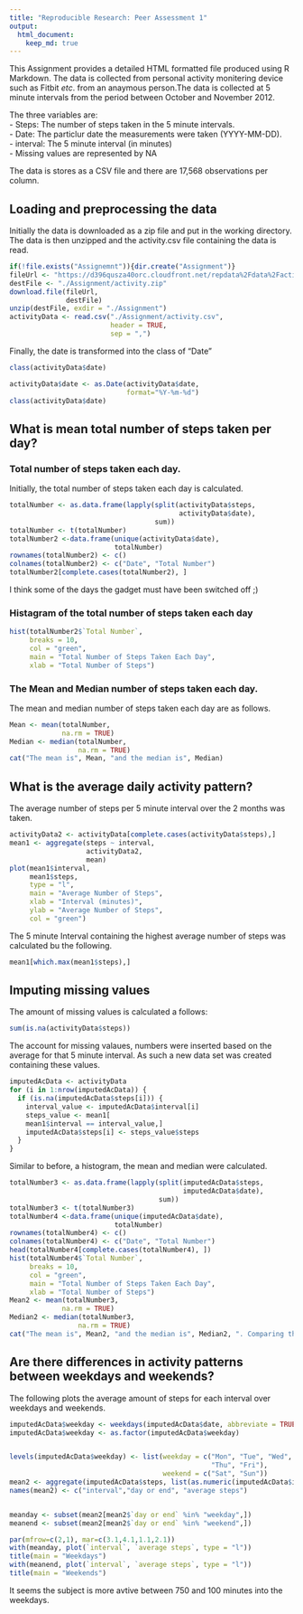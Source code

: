 ```yaml
---
title: "Reproducible Research: Peer Assessment 1"
output: 
  html_document:
    keep_md: true
---
```


This Assignment provides a detailed HTML formatted file produced using R Markdown. The data is collected from personal activity monitering device such as Fitbit *etc*. from an anaymous person.The data is collected at 5 minute intervals from the period between October and November 2012.  

The three variables are:  
- Steps: The number of steps taken in the 5 minute intervals.  
- Date: The particlur date the measurements were taken (YYYY-MM-DD).  
- interval: The 5 minute interval (in minutes)  
- Missing values are represented by NA  

The data is stores as a CSV file and there are 17,568 observations per column.  

## Loading and preprocessing the data

Initially the data is downloaded as a zip file and put in the working directory. The data is then unzipped and the activity.csv file containing the data is read.

```r
if(!file.exists("Assignemnt")){dir.create("Assignment")}
fileUrl <- "https://d396qusza40orc.cloudfront.net/repdata%2Fdata%2Factivity.zip"
destFile <- "./Assignment/activity.zip"
download.file(fileUrl, 
              destFile)
unzip(destFile, exdir = "./Assignment")
activityData <- read.csv("./Assignment/activity.csv", 
                         header = TRUE, 
                         sep = ",")
```

Finally, the date is transformed into the class of "Date"

```r
class(activityData$date)
```

```r
activityData$date <- as.Date(activityData$date, 
                             format="%Y-%m-%d")
class(activityData$date)
```

## What is mean total number of steps taken per day?
### Total number of steps taken each day.

Initially, the total number of steps taken each day is calculated.

```r
totalNumber <- as.data.frame(lapply(split(activityData$steps, 
                                          activityData$date), 
                                    sum))
totalNumber <- t(totalNumber)
totalNumber2 <-data.frame(unique(activityData$date), 
                          totalNumber)
rownames(totalNumber2) <- c()
colnames(totalNumber2) <- c("Date", "Total Number")
totalNumber2[complete.cases(totalNumber2), ]
```

I think some of the days the gadget must have been switched off ;)

### Histagram of the total number of steps taken each day

```r
hist(totalNumber2$`Total Number`, 
     breaks = 10, 
     col = "green", 
     main = "Total Number of Steps Taken Each Day", 
     xlab = "Total Number of Steps")
```

### The Mean and Median number of steps taken each day.

The mean and median number of steps taken each day are as follows.

```r
Mean <- mean(totalNumber, 
             na.rm = TRUE)
Median <- median(totalNumber, 
                 na.rm = TRUE)
cat("The mean is", Mean, "and the median is", Median)
```

## What is the average daily activity pattern?

The average number of steps per 5 minute interval over the 2 months was taken. 

```r
activityData2 <- activityData[complete.cases(activityData$steps),]
mean1 <- aggregate(steps ~ interval, 
                   activityData2, 
                   mean)
plot(mean1$interval, 
     mean1$steps, 
     type = "l", 
     main = "Average Number of Steps", 
     xlab = "Interval (minutes)",
     ylab = "Average Number of Steps",
     col = "green")
```

The 5 minute Interval containing the highest average number of steps was calculated bu the following.

```r
mean1[which.max(mean1$steps),]
```

## Imputing missing values

The amount of missing values is calculated a follows:

````r
sum(is.na(activityData$steps))
````

The account for missing valaues, numbers were inserted based on the average for that 5 minute interval. As such a new data set was created containing these values.

```r
imputedAcData <- activityData
for (i in 1:nrow(imputedAcData)) {
  if (is.na(imputedAcData$steps[i])) {
    interval_value <- imputedAcData$interval[i]
    steps_value <- mean1[
    mean1$interval == interval_value,]
    imputedAcData$steps[i] <- steps_value$steps
  }
}
```

Similar to before, a histogram, the mean and median were calculated.

```r
totalNumber3 <- as.data.frame(lapply(split(imputedAcData$steps, 
                                           imputedAcData$date), 
                                     sum))
totalNumber3 <- t(totalNumber3)
totalNumber4 <-data.frame(unique(imputedAcData$date), 
                          totalNumber)
rownames(totalNumber4) <- c()
colnames(totalNumber4) <- c("Date", "Total Number")
head(totalNumber4[complete.cases(totalNumber4), ])
hist(totalNumber4$`Total Number`, 
     breaks = 10, 
     col = "green", 
     main = "Total Number of Steps Taken Each Day",
     xlab = "Total Number of Steps")
Mean2 <- mean(totalNumber3, 
             na.rm = TRUE)
Median2 <- median(totalNumber3, 
                 na.rm = TRUE)
cat("The mean is", Mean2, "and the median is", Median2, ". Comparing this to the mean (", Mean, ") and the median (" ,Median, ") of the sample containing the missing values, there is not much difference." )
```

## Are there differences in activity patterns between weekdays and weekends?

The following plots the average amount of steps for each interval over weekdays and weekends.


```r
imputedAcData$weekday <- weekdays(imputedAcData$date, abbreviate = TRUE)
imputedAcData$weekday <- as.factor(imputedAcData$weekday)


levels(imputedAcData$weekday) <- list(weekday = c("Mon", "Tue", "Wed", 
                                                  "Thu", "Fri"),
                                      weekend = c("Sat", "Sun"))
mean2 <- aggregate(imputedAcData$steps, list(as.numeric(imputedAcData$interval),imputedAcData$weekday),        FUN = "mean")
names(mean2) <- c("interval","day or end", "average steps")


meanday <- subset(mean2[mean2$`day or end` %in% "weekday",])
meanend <- subset(mean2[mean2$`day or end` %in% "weekend",])

par(mfrow=c(2,1), mar=c(3.1,4.1,1.1,2.1))
with(meanday, plot(`interval`, `average steps`, type = "l"))
title(main = "Weekdays")
with(meanend, plot(`interval`, `average steps`, type = "l"))
title(main = "Weekends")
```

It seems the subject is more avtive between 750 and 100 minutes into the weekdays.